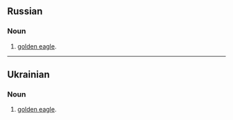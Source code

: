== Russian ==
=== Noun ===

# [[golden eagle]].

----

== Ukrainian ==
=== Noun ===

# [[golden eagle]].